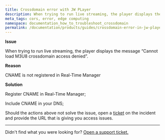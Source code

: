 ```yaml
---
title: Crossdomain error with JW PLayer
description: When trying to run live streaming, the player displays the message “Cannot load M3U8 crossdomain access denied”.
meta_tags: cors, error, edge computing
namespace: documentation_how_to_troubleshoot_crossdomain
permalink: /documentation/products/guides/crossdomain-error-in-jw-player/
---     
```


**Issue**

When trying to run live streaming, the player displays the message “Cannot load M3U8 crossdomain access denied”.

**Reason**

CNAME is not registered in Real-Time Manager

**Solution**

Register CNAME in Real-Time Manager;

Include CNAME in your DNS;

Should the actions above not solve the issue, open a [ticket](https://tickets.azion.com/) on the incident and provide the URL that is giving you access issues.

---

Didn't find what you were looking for? [Open a support ticket.](https://tickets.azion.com/)
